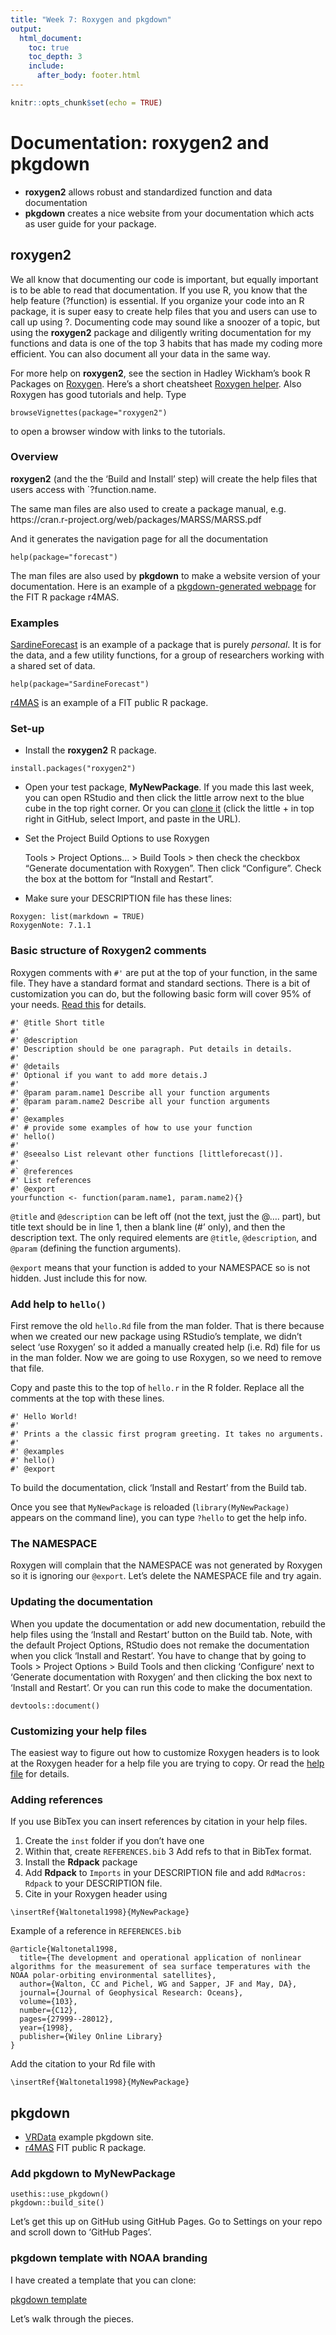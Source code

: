 ```yaml
---
title: "Week 7: Roxygen and pkgdown"
output:
  html_document:
    toc: true
    toc_depth: 3
    include:
      after_body: footer.html
---
```


```r
knitr::opts_chunk$set(echo = TRUE)
```

# Documentation: roxygen2 and pkgdown

* **roxygen2** allows robust and standardized function and data documentation
* **pkgdown** creates a nice website from your documentation which acts as user guide for your package.

## **roxygen2**

We all know that documenting our code is important, but equally important is to be able to read that documentation. If you use R, you know that the help feature (?function) is essential. If you organize your code into an R package, it is super easy to create help files that you and users can use to call up using ?. Documenting code may sound like a snoozer of a topic, but using the **roxygen2** package and diligently writing documentation for my functions and data is one of the top 3 habits that has made my coding more efficient. You can also document all your data in the same way.

For more help on **roxygen2**, see the section in Hadley Wickham's book R Packages on [Roxygen](https://r-pkgs.org/man.html#roxygen-comments). Here's a short cheatsheet [Roxygen helper](https://stuff.mit.edu/afs/athena/software/r/current/RStudio/resources/roxygen_help.html).  Also Roxygen has good tutorials and help. Type
```
browseVignettes(package="roxygen2")
```
to open a browser window with links to the tutorials.

### Overview

**roxygen2** (and the the 'Build and Install' step) will create the help files that users access with `?function.name.

The same man files are also used to create a package manual, e.g. 
https://cran.r-project.org/web/packages/MARSS/MARSS.pdf

And it generates the navigation page for all the documentation
```
help(package="forecast")
```

The man files are also used by **pkgdown** to make a website version of your documentation.
Here is an example of a [pkgdown-generated webpage](https://nmfs-fish-tools.github.io/r4MAS/) for the FIT R package r4MAS.

### Examples

[SardineForecast](https://eeholmes.github.io/SardineForecast/) is an example of a package that is purely *personal*. It is for the data, and a few utility functions, for a group of researchers working with a shared set of data.

```
help(package="SardineForecast")
```

[r4MAS](https://nmfs-fish-tools.github.io/r4MAS/) is an example of a FIT public R package.

### Set-up

* Install the **roxygen2** R package.

```
install.packages("roxygen2")
```

* Open your test package, **MyNewPackage**. If you made this last week, you can open RStudio and then click the little arrow next to the blue cube in the top right corner. Or you can [clone it](https://github.com/RWorkflow-Workshop-2021/MyNewPackage) (click the little + in top right in GitHub, select Import, and paste in the URL).

* Set the Project Build Options to use Roxygen

  Tools > Project Options... > Build Tools > then check the checkbox "Generate documentation with Roxygen". Then click "Configure". Check the box at the bottom for "Install and Restart".
  
* Make sure your DESCRIPTION file has these lines:
```
Roxygen: list(markdown = TRUE)
RoxygenNote: 7.1.1
```

### Basic structure of Roxygen2 comments

Roxygen comments with `#'` are put at the top of your function, in the same file. They have a standard format and standard sections. There is a bit of customization you can do, but the following basic form will cover 95% of your needs. [Read this](https://cran.r-project.org/web/packages/roxygen2/vignettes/rd-formatting.html#links) for details.

```
#' @title Short title
#'
#' @description 
#' Description should be one paragraph. Put details in details.
#'
#' @details
#' Optional if you want to add more detais.J
#'
#' @param param.name1 Describe all your function arguments
#' @param param.name2 Describe all your function arguments
#'
#' @examples
#' # provide some examples of how to use your function
#' hello()
#'
#' @seealso List relevant other functions [littleforecast()].
#' 
#` @references 
#' List references
#' @export
yourfunction <- function(param.name1, param.name2){}
```

`@title` and `@description` can be left off (not the text, just the @.... part), but title text should be in line 1, then a blank line (#' only), and then the description text. The only required elements are `@title`, `@description`, and `@param` (defining the function arguments).

`@export` means that your function is added to your NAMESPACE so is not hidden.  Just include this for now.


### Add help to `hello()`

First remove the old `hello.Rd` file from the man folder. That is there because when we created our new package using RStudio's template, we didn't select 'use Roxygen' so it added a manually created help (i.e. Rd) file for us in the man folder. Now we are going to use Roxygen, so we need to remove that file.

Copy and paste this to the top of `hello.r` in the R folder. Replace all the comments at the top with these lines.

```
#' Hello World!
#'
#' Prints a the classic first program greeting. It takes no arguments.
#'
#' @examples
#' hello()
#' @export
```

To build the documentation, click 'Install and Restart' from the Build tab.

Once you see that `MyNewPackage` is reloaded (`library(MyNewPackage)` appears on the command line), you can type `?hello` to get the help info.

### The NAMESPACE

Roxygen will complain that the NAMESPACE was not generated by Roxygen so it is ignoring our `@export`. Let's delete the NAMESPACE file and try again.

### Updating the documentation

When you update the documentation or add new documentation, rebuild the help files using the 'Install and Restart' button on the Build tab. Note, with the default Project Options, RStudio does not remake the documentation when you click 'Install and Restart'.  You have to change that by going to Tools > Project Options > Build Tools and then clicking 'Configure' next to 'Generate documentation with Roxygen' and then clicking the box next to 'Install and Restart'.  Or you can run this code to make the documentation.

```
devtools::document()
```


### Customizing your help files

The easiest way to figure out how to customize Roxygen headers is to look at the Roxygen header for a help file you are trying to copy. Or read the [help file](https://cran.r-project.org/web/packages/roxygen2/vignettes/rd-formatting.html#links) for details.

### Adding references

If you use BibTex you can insert references by citation in your help files.

1. Create the `inst` folder if you don't have one
2. Within that, create `REFERENCES.bib`
3  Add refs to that in BibTex format.
4. Install the **Rdpack** package
5. Add **Rdpack** to `Imports` in your DESCRIPTION file and add `RdMacros: Rdpack` to your DESCRIPTION file.
3. Cite in your Roxygen header using
```
\insertRef{Waltonetal1998}{MyNewPackage}
```


Example of a reference in `REFERENCES.bib`

```
@article{Waltonetal1998,
  title={The development and operational application of nonlinear algorithms for the measurement of sea surface temperatures with the NOAA polar-orbiting environmental satellites},
  author={Walton, CC and Pichel, WG and Sapper, JF and May, DA},
  journal={Journal of Geophysical Research: Oceans},
  volume={103},
  number={C12},
  pages={27999--28012},
  year={1998},
  publisher={Wiley Online Library}
}
```

Add the citation to your Rd file with

```
\insertRef{Waltonetal1998}{MyNewPackage}
```


## **pkgdown**

* [VRData](https://nwfsc-math-bio.github.io/VRData/) example pkgdown site.
* [r4MAS](https://nmfs-fish-tools.github.io/r4MAS/) FIT public R package.

### Add **pkgdown** to MyNewPackage

```
usethis::use_pkgdown()
pkgdown::build_site()
```

Let's get this up on GitHub using GitHub Pages. Go to Settings on your repo and scroll down to 'GitHub Pages'.

### **pkgdown** template with NOAA branding

I have created a template that you can clone:

[pkgdown template](https://github.com/RWorkflow-Workshop-2021/pkgdown-template)

Let's walk through the pieces.






